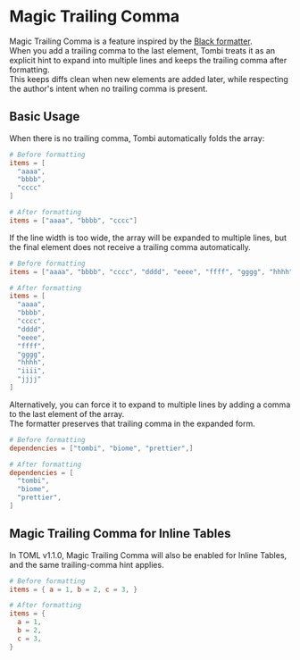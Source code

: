# Magic Trailing Comma

Magic Trailing Comma is a feature inspired by the [Black formatter](https://black.readthedocs.io/en/stable/the_black_code_style/current_style.html#the-magic-trailing-comma).  
When you add a trailing comma to the last element, Tombi treats it as an explicit hint to expand into multiple lines and keeps the trailing comma after formatting.  
This keeps diffs clean when new elements are added later, while respecting the author's intent when no trailing comma is present.

## Basic Usage

When there is no trailing comma, Tombi automatically folds the array:

```toml
# Before formatting
items = [
  "aaaa",
  "bbbb",
  "cccc"
]

# After formatting
items = ["aaaa", "bbbb", "cccc"]
```

If the line width is too wide, the array will be expanded to multiple lines, but the final element does not receive a trailing comma automatically.

```toml
# Before formatting
items = ["aaaa", "bbbb", "cccc", "dddd", "eeee", "ffff", "gggg", "hhhh", "iiii","jjjj"]

# After formatting
items = [
  "aaaa",
  "bbbb",
  "cccc",
  "dddd",
  "eeee",
  "ffff",
  "gggg",
  "hhhh",
  "iiii",
  "jjjj"
]
```

Alternatively, you can force it to expand to multiple lines by adding a comma to the last element of the array.  
The formatter preserves that trailing comma in the expanded form.

```toml
# Before formatting
dependencies = ["tombi", "biome", "prettier",]

# After formatting
dependencies = [
  "tombi",
  "biome",
  "prettier",
]
```

## Magic Trailing Comma for Inline Tables

In TOML v1.1.0, Magic Trailing Comma will also be enabled for Inline Tables, and the same trailing-comma hint applies.

```toml
# Before formatting
items = { a = 1, b = 2, c = 3, }

# After formatting
items = {
  a = 1,
  b = 2,
  c = 3,
}
```

